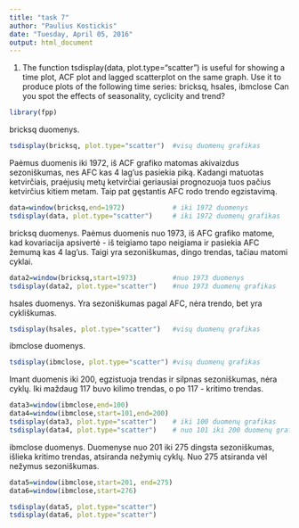 ```yaml
---
title: "task 7"
author: "Paulius Kostickis"
date: "Tuesday, April 05, 2016"
output: html_document
---
```


1. The function tsdisplay(data, plot.type="scatter") is useful
for showing a time plot, ACF plot and lagged scatterplot on the
same graph. Use it to produce plots of the following time series:
bricksq, hsales, ibmclose
Can you spot the effects of seasonality, cyclicity and trend?


```r
library(fpp)
```

bricksq duomenys. 
```r
tsdisplay(bricksq, plot.type="scatter")  #visų duomenų grafikas
```

Paėmus duomenis iki 1972, iš ACF grafiko matomas akivaizdus sezoniškumas, nes AFC kas 4 lag'us pasiekia piką. Kadangi matuotas ketvirčiais, praėjusių metų ketvirčiai geriausiai prognozuoja tuos pačius ketvirčius kitiem metam. Taip pat gęstantis AFC rodo trendo egzistavimą.

```r
data=window(bricksq,end=1972)            # iki 1972 duomenys
tsdisplay(data, plot.type="scatter")     # iki 1972 duomenų grafikas
```

bricksq duomenys. Paėmus duomenis nuo 1973, iš AFC grafiko matome, kad kovariacija apsivertė - iš teigiamo tapo neigiama ir pasiekia AFC žemumą kas 4 lag'us. Taigi yra sezoniškumas, dingo trendas, tačiau matomi cyklai.

```r
data2=window(bricksq,start=1973)         #nuo 1973 duomenys
tsdisplay(data2, plot.type="scatter")    #nuo 1973 duomenų grafikas
```

hsales duomenys. Yra sezoniškumas pagal AFC, nėra trendo, bet yra cykliškumas.
```r
tsdisplay(hsales, plot.type="scatter")   #visų duomenų grafikas
```

ibmclose duomenys.
```r
tsdisplay(ibmclose, plot.type="scatter") #visų duomenų grafikas
```

Imant duomenis iki 200, egzistuoja trendas ir silpnas sezoniškumas, nėra cyklų. Iki maždaug 117 buvo kilimo trendas, o po 117 - kritimo trendas.

```r
data3=window(ibmclose,end=100)           
data4=window(ibmclose,start=101,end=200) 
tsdisplay(data3, plot.type="scatter")    # iki 100 duomenų grafikas
tsdisplay(data4, plot.type="scatter")    # nuo 101 iki 200 duomenų grafikas
```

ibmclose duomenys. Duomenyse nuo 201 iki 275 dingsta sezoniškumas, išlieka kritimo trendas, atsiranda nežymių cyklų. Nuo 275 atsiranda vėl nežymus sezoniškumas.
```r
data5=window(ibmclose,start=201, end=275)
data6=window(ibmclose,start=276)

tsdisplay(data5, plot.type="scatter")
tsdisplay(data6, plot.type="scatter")

```

